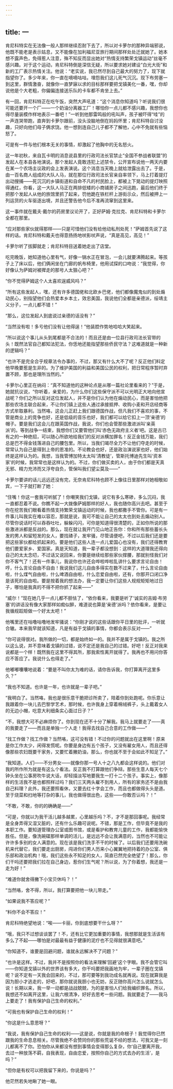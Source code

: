```yaml
---
---
---
```

title: 一
---




肯尼科特实在无法像一般人那样继续忍耐下去了，所以对卡萝尔的那种异端邪说，他既不能老是表示姑息，又不能像在加利福尼亚旅行期间那样处处迁就她了。她本想不露声色，免得惹人注意，殊不知反而显出她对“热情支持繁荣戈镇运动”丝毫不感兴趣。对于这个运动，肯尼科特倒是深信无疑，所以要求她对建设“白光大街”和新的工厂表示热情关注。他说：“老实说，我已然尽到自己最大的努力了，现下就指望你了。多少年来，你一直在嘀嘀咕咕，埋怨我们这儿死气沉沉。现下布劳塞一到这里，群情激奋，就像你一直梦寐以求的目标那样要把戈镇美化一番，嘿，你却说他是个大老粗，你偏偏连接送乐队的卡车都不肯坐上去。”

有一回，肯尼科特正在吃午饭，突然大声吼道：“这个消息你知道吗？听说我们很可能还要开一个厂——一个奶油分离器工厂！哪怕你一点儿都不感兴趣，我想你也得尽量装模作样地表示一番吧！”一听到他那雷鸣般的吼叫声，孩子被吓得“哇”的一声连哭带跑，直奔到卡萝尔跟前，没头没脑地倒在妈妈怀里；肯尼科特自讨没趣，只好向他们母子俩求饶。他一想到连自己儿子都不了解他，心中不免就有些恼怒了。

可是有一件与他们根本无关的事情，却激起了他胸中的无名怒火。

这一年初秋，来自瓦卡明的消息说县里的行政司法长官禁止“全国不参战者联盟”的发起人在本县各地演说。那个发起人竟敢违犯上述禁令，公开宣布说他一两天内要在某一个农场主议政的会上发表演说。这个消息当天晚上就给泄露出去了。于是，由一百名商人组成的大队人马，就在那位行政司法长官亲自率领下，马上打着提灯出动搜捕——死沉沉的乡镇街道和自命不凡的村民脸上，都被上下晃动的提灯映照得通红，你看，这一大队人马正在两排低矮的小商铺房子之间迅跑，最后他们终于把那个发起人从他的旅馆里抓了起来，罚他跪在铁栏杆上游街示众，然后被押上一列运货的火车驱逐出境，并且还警告他今后不准再流窜到这里来。

这一事件就在戴夫·戴尔的药房里议论开了，正好萨姆·克拉克、肯尼科特和卡萝尔全都在那里。

“应对那些家伙就得那样——只是可惜他们没有给他动私刑处死！”萨姆首先说了这样的话。肯尼科特和戴夫也得意扬扬地吠影吠声说，“真是高见，高见！”

卡萝尔听了拔脚就走；肯尼科特目送着她走出了店堂。

吃完晚饭，她知道他心里有气，好像一锅水正在冒泡，一会儿就要沸腾起来。等孩子上了床以后，他们俩闲坐在门廊的帆布椅里，他用试探的口吻说：“我觉得，你好像认为萨姆对被撵走的那号人太狠心吧？”

“你不觉得萨姆这个人太喜欢逞威风吗？”

“所有这些发起人，嘿，还有许多德国佬和北欧乡巴佬，他们都像魔鬼似的到处煽动民心，别指望他们会热爱本乡本土，效忠美国，我说他们全都是亲德派，绥靖主义分子，一点儿都不错！”

“那么，这位发起人到底说过亲德的话没有？”

“当然没有啦！多亏他们没有让他得逞！”他装腔作势地哈哈大笑起来。

“所以说这个事儿从头到尾都是不合法的！而且还是由一位县行政司法长官带的头！既然法官自己都知法犯法，你恁地还能指望那些侨民守法？这难道就是一种新的逻辑吗？”

“也许不是完全合乎规章法令办事的，不过，那又有什么大不了呢？反正他们料定他早晚要惹是生非的。为了维护美国的利益和美国公民的权利，把日常程序暂时弃置不顾，那也是理所当然的。”

卡萝尔心里正在纳闷：“真不知道他的这种论点是从哪一篇社论里看来的？”于是，她就抗议说，“你听着，亲爱的，为什么你们这些保守派不可以光明正大地向他宣战呢？你们之所以反对这位发起人，并不是你们认为他在煽动民心，而是害怕他把那些农场主联合起来，不让你们镇上这些人通过承接抵押、收购小麦和开店经商等方式牟取暴利。当然咯，这会儿正赶上我们跟德国作战，但凡我们不喜欢的事，不管是商业上的竞争也好，还是低级的音乐也好，我们都可以给它扣上一顶‘亲德’的帽子。要是我们这会儿在跟英国作战，我说，你们也会管那些激进派叫‘亲英派’的。等到战争一结束，我想你们又要管他们叫‘赤色无政府主义者’吧。这是古已有之的一种绝招，可以随心所欲地给我们的反对派横加罪名！反正金钱万能，我们总是巴不得金钱落进自己的腰包里。所以，当我们竭尽全力不让他们夺走的时候，常常认为自己是得到上帝的恩准的。不论教会也好，还是政治演说家也好，他们始终是这样认为的。我想，当我管博加特太太叫‘清教徒’，管斯托博迪先生叫‘资本家’的时候，我常常也是这样认为的。不过，你们做买卖的人，由于你们都是天真无邪、精力充沛而又浮夸自负，管保叫我们望尘莫及——”

卡萝尔要讲的话儿远远还没有完，无奈肯尼科特也顾不上像往日里那样对她相敬如宾，一下子就打断了她：

“住嘴！你这一套我可听腻了！你嘲笑我们戈镇，说它有多么寒碜，多么沉闷，我一直都忍着不说。你瞧不起一大拨像萨姆那样的好人，我也随你高兴去吧。甚至于你在挖苦我们眼看着热情支持繁荣戈镇运动的时候，我也都撒手不管你。可是有一件事儿叫我实在难以容忍，那就是说，我可不能让自己的太太也到处去煽动别人。尽管你说话时可以吞吞吐吐，躲躲闪闪，可你是知道得很清楚的，正如你所说的那些激进派都是反战的。那么，现在就让我开门见山地正告你：你和所有那些蓄长头发的男人和留短发的女人，要找碴子，发牢骚，尽管请便吧，不过以后我们还是要把这些家伙都给抓起来的。要是他们这些人连一点儿爱国心也没有，我们还得教育他们要爱家乡、爱国家。真是天知道，我一辈子都没想到：这样的大道理我还得向自己的太太念叨，不过话又说回来，你要是继续给那些家伙撑腰，那就别怪我们对你不客气了！还有一件事儿，我说你也许还会哗啦哗啦乱讲什么要求言论自由！哼，什么言论自由不自由！我说我们这儿自由多得实在数不过来了，什么言论自由啦，什么煤气自由啦，什么啤酒自由啦，什么恋爱自由啦，还有，你那开口闭口净是该死的自由啦。要是按着我的想法办，我一定要让你们这些人规规矩矩地过日子，哪怕是我真的不得不把你抓了起来——”

“威尔！”现在她几乎一点儿都不胆怯了，“依你看来，我要是听了‘诚实的吉姆·布劳塞’的讲话没有像大家那样如痴似醉，难道说也算是‘亲德’派吗？依你看来，是要让我循规蹈矩做一个好太太吧！”

他嘴里还在咕噜咕噜地发牢骚说：“你刚才说的这些话跟你平日里的批评，一听就合辙。本来我早就该知道，凡是有益于戈镇的事情，你都会表示反对——”

“你可说得很对。我所做的一切，都是始终如一的。我并不是属于戈镇的。我之所以这么说，并不意味着戈镇的过错，说不定还是我自己的过错。好吧！反正对我来说都是一个样！既然我在这里不得其所，那我索性离开就得了。我再也不用问你答应不答应了。我说什么也得走了。”

他嘟嘟囔囔地说着：“要是不叫你太为难的话，请你告诉我，你打算离开这里多久？”

“我也不知道。也许是一年，也许就是一辈子吧。”

“我明白了。当然咯，我也是很乐意干脆把诊所卖了，陪着你到处跑呢。你乐意让我跟着你一块儿去巴黎学艺术，那时候，也许我身上穿着棉绒裤子，头上戴着女人的无边小帽，吃意大利细条实心面过日子？”

“不，我想大可不必麻烦你了。你到现在还不十分了解我。我马上就要走了——真的我要走了——而且是单独一个人走！我得去找自己合意的工作做——”

“找工作做？找工作做？当然咯，这可没有错！不过你的问题就出在这里啊！原来是你工作太少，闲得发慌呢。你要是身边有五个孩子，又没有雇女用人，而且还得像那些农妇既要干家务，又要忙着撇奶油，那么，你也就不至于会如此不知足了。”

“我知道。人们——不分男女——就像你那一号人十之八九都会这样说的。他们对我的所作所为就是有这么个看法。反正我不打算跟他们争辩。那些生意人每天七个钟头坐在公事房吹牛说大话，却轻描淡写地要我生一打十二个孩子。事实上，像那样的生活我不是也都照样过吗？我们三天两头雇不到用人，所有的家务还不是由我自己料理？此外，我还要照看休，又要去红十字会工作，而且也都做得头头是道。至于烧菜和扫地等打杂的事儿，我也做得很出色，这些——你敢否认吗？！”

“不敢，不敢，你的的确确是——”

“可是，你就以为我干活儿越多越累，心里越乐吗？不，才不是那回事呢。我经常是全身弄得又湿又脏的，还有什么乐趣可说呢。不错，那是工作，但毕竟不是我的本职工作。要知道管理办公室或图书馆，或是看护和教育儿童的工作，我都能愉快胜任。但是，像洗碗碟那样单调的活儿，是远远不会让我满意的，当然也不可能让许许多多别的女人满意的。现在该是我们洗手不干的时候了。以后我们还要用洗碗机来代替它，我们要走出厨房，闯进你们男人历来小心翼翼地把持着的办公室、俱乐部和政治机构！哦，我们这些永不知足的女人，简直已然完全绝望了！那么，你们干吗还要把我们拉在自己身边，惹你们生气呢？所以说，为了你着想，我还是一走为好！”

“难道你就舍得撇下小宝贝休吗？！”

“当然咯，舍不得，所以，我打算要把他一块儿带走。”

“如果说我不答应呢？”

“料你不会不答应！”

肯尼科特绝望地说：“唉——卡丽，你到底想要干什么呀？”

“哦，我只不过想谈谈罢了！不，还有比它更加重要的事情，我想那就是生活该有多么了不起——哪怕是对最最有益于健康的泥疗也不见得就很满意吧。”

“你知道不，谁要是回避问题，谁就永远解决不了问题？”

“也许是这样。不过，我并不是按照你的看法来理解‘回避’这个字眼。我不会管它叫——你知道戈镇以外的世界该有多大，你干吗要把我画地为牢，一辈子圈在戈镇呢？说不定有一天我会回来的，不过，那可要等到我功成名就再说。现在就算我是因为胆小才逃走的，好吧，那你就说我胆小也无妨，反正随你高兴怎么说就怎么说！长期以来，我一举一动都是战战兢兢，为的是害怕人们给我编织罪名。所以，我想还不如离开这里，让我六根清净，好好去思考一些问题。我就要走了——我马上要走了！我有保护自己生命的权利。”

“可我也有保护自己生命的权利！”

“你这是什么意思呀？”

“我说，我有保护自己生命的权利——这是说，你就是我的命根子！我觉得你已然跟我的生命息息相关。尽管我绝不会赞同你的那些荒诞不经的想法，可我又是一刻儿都离不了你。恐怕你从来都没有想到事情会变得那么复杂，你‘自己要离开我，去过一种放荡不羁，自我表现，自由恋爱，按照你自己的方式去办的生活’，是吗？”

“但你是有权可以把我留下来的，你说是吗？”

他茫然若失地瞅了她一眼。
